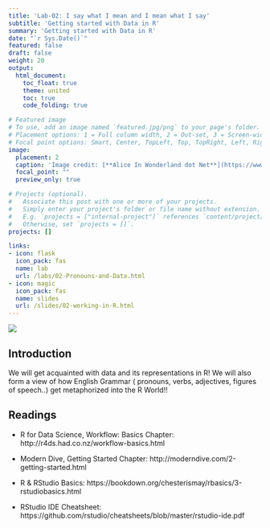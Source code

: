 ```yaml
---
title: 'Lab-02: I say what I mean and I mean what I say'
subtitle: 'Getting started with Data in R'
summary: 'Getting started with Data in R'
date: "`r Sys.Date()`"
featured: false
draft: false
weight: 20
output:
  html_document:
    toc_float: true
    theme: united
    toc: true
    code_folding: true

# Featured image
# To use, add an image named `featured.jpg/png` to your page's folder.
# Placement options: 1 = Full column width, 2 = Out-set, 3 = Screen-width
# Focal point options: Smart, Center, TopLeft, Top, TopRight, Left, Right, BottomLeft, Bottom, BottomRight
image:
  placement: 2
  caption: 'Image credit: [**Alice In Wonderland dot Net**](https://www.alice-in-wonderland.net/)'
  focal_point: ""
  preview_only: true

# Projects (optional).
#   Associate this post with one or more of your projects.
#   Simply enter your project's folder or file name without extension.
#   E.g. `projects = ["internal-project"]` references `content/project/deep-learning/index.md`.
#   Otherwise, set `projects = []`.
projects: []

links:
- icon: flask
  icon_pack: fas
  name: lab
  url: /labs/02-Pronouns-and-Data.html
- icon: magic
  icon_pack: fas
  name: slides
  url: /slides/02-working-in-R.html
---
```


![](featured.jpg)

## Introduction


We will get acquainted with data and its representations in R!  We will also form a view of how English Grammar ( pronouns, verbs, adjectives, figures of speech..) get metaphorized into the R World!!


## Readings


- R for Data Science, Workflow: Basics Chapter: http://r4ds.had.co.nz/workflow-basics.html

- Modern Dive, Getting Started Chapter: http://moderndive.com/2-getting-started.html

- R & RStudio Basics: https://bookdown.org/chesterismay/rbasics/3-rstudiobasics.html

- RStudio IDE Cheatsheet: https://github.com/rstudio/cheatsheets/blob/master/rstudio-ide.pdf
